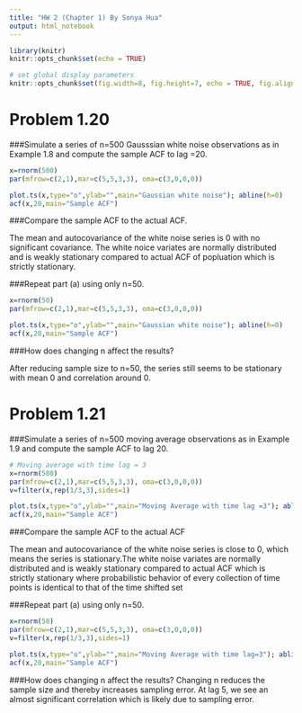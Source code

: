 ```yaml
---
title: "HW 2 (Chapter 1) By Sonya Hua"
output: html_notebook
---
```

```r
library(knitr)
knitr::opts_chunk$set(echo = TRUE)

# set global display parameters
knitr::opts_chunk$set(fig.width=8, fig.height=7, echo = TRUE, fig.align="center") 
```


# Problem 1.20

###Simulate a series of n=500 Gausssian white noise observations as in Example 1.8 and compute the sample ACF to lag =20. 

```r
x=rnorm(500)
par(mfrow=c(2,1),mar=c(5,5,3,3), oma=c(3,0,0,0))

plot.ts(x,type="o",ylab="",main="Gaussian white noise"); abline(h=0)
acf(x,20,main="Sample ACF")


```
###Compare the sample ACF to the actual ACF. 

The mean and autocovariance of the white noise series is 0 with no significant covariance. The white noice variates are normally distributed and is weakly stationary compared to actual ACF of popluation which is strictly stationary.

###Repeat part (a) using only n=50. 
```r
x=rnorm(50)
par(mfrow=c(2,1),mar=c(5,5,3,3), oma=c(3,0,0,0))

plot.ts(x,type="o",ylab="",main="Gaussian white noise"); abline(h=0)
acf(x,20,main="Sample ACF")


```
###How does changing n affect the results?

After reducing sample size to n=50, the series still seems to be stationary with mean 0 and correlation around 0. 


# Problem 1.21

###Simulate a series of n=500 moving average observations as in Example 1.9 and compute the sample ACF to lag 20.


```r
# Moving average with time lag = 3
x=rnorm(500)
par(mfrow=c(2,1),mar=c(5,5,3,3), oma=c(3,0,0,0))
v=filter(x,rep(1/3,3),sides=1)  

plot.ts(x,type="o",ylab="",main="Moving Average with time lag =3"); abline(h=0)
acf(x,20,main="Sample ACF")

```
###Compare the sample ACF to the actual ACF

The mean and autocovariance of the white noise series is close to 0, which means the series is stationary.The white noise variates are normally distributed and is weakly stationary compared to actual ACF which is strictly stationary where probabilistic behavior of every collection of time points is identical to that of the time shifted set 



###Repeat part (a) using only n=50. 
```r
x=rnorm(50)
par(mfrow=c(2,1),mar=c(5,5,3,3), oma=c(3,0,0,0))
v=filter(x,rep(1/3,3),sides=1)  

plot.ts(x,type="o",ylab="",main="Moving Average with time lag=3"); abline(h=0)
acf(x,20,main="Sample ACF")
```
###How does changing n affect the results? 
Changing n reduces the sample size and thereby increases sampling error. At lag 5, we see an almost significant correlation which is likely due to sampling error.